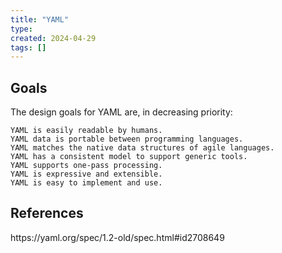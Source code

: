 ```yaml
---
title: "YAML"
type:
created: 2024-04-29
tags: []
---
```


## Goals

 The design goals for YAML are, in decreasing priority:

    YAML is easily readable by humans.
    YAML data is portable between programming languages.
    YAML matches the native data structures of agile languages.
    YAML has a consistent model to support generic tools.
    YAML supports one-pass processing.
    YAML is expressive and extensible.
    YAML is easy to implement and use.



## References

https://yaml.org/spec/1.2-old/spec.html#id2708649
